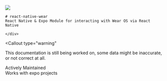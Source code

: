 
<div className="flexRow">
    <img
    src="/react-native-wear.png"
    className="flexRowImage"
    />
    <div>

    # react-native-wear
    React Native & Expo Module for interacting with Wear OS via React Native

    </div>

</div>

<Callout
  type="warning"
>
  This documentation is still being worked on, some data might be inaccurate, or not correct at all.
</Callout>


<div className="grid">
    <div className="card">
        Actively Maintained
    </div>
    <div className="card">
        Works with expo projects
    </div>
</div>
